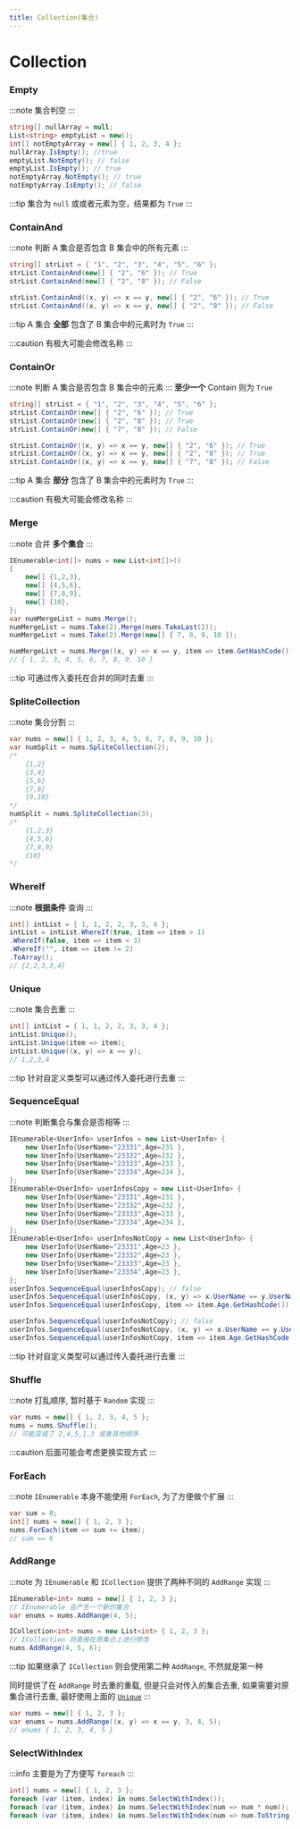 ```yaml
---
title: Collection(集合)
---
```


# Collection

### Empty

:::note
集合判空
:::

```csharp
string[] nullArray = null;
List<string> emptyList = new();
int[] notEmptyArray = new[] { 1, 2, 3, 4 };
nullArray.IsEmpty(); //true
emptyList.NotEmpty(); // false
emptyList.IsEmpty(); // true
notEmptyArray.NotEmpty(); // true
notEmptyArray.IsEmpty(); // false
```

:::tip
集合为 `null` 或或者元素为空，结果都为 `True`
:::

### ContainAnd

:::note
判断 A 集合是否包含 B 集合中的所有元素
:::

```csharp
string[] strList = { "1", "2", "3", "4", "5", "6" };
strList.ContainAnd(new[] { "2", "6" }); // True
strList.ContainAnd(new[] { "2", "8" }); // False

strList.ContainAnd((x, y) => x == y, new[] { "2", "6" }); // True
strList.ContainAnd((x, y) => x == y, new[] { "2", "8" }); // False
```

:::tip
A 集合 **全部** 包含了 B 集合中的元素时为 `True`
:::

:::caution
有极大可能会修改名称
:::

### ContainOr

:::note
判断 A 集合是否包含 B 集合中的元素
:::
**至少一个** Contain 则为 `True`

```csharp
string[] strList = { "1", "2", "3", "4", "5", "6" };
strList.ContainOr(new[] { "2", "6" }); // True
strList.ContainOr(new[] { "2", "8" }); // True
strList.ContainOr(new[] { "7", "8" }); // False

strList.ContainOr((x, y) => x == y, new[] { "2", "6" }); // True
strList.ContainOr((x, y) => x == y, new[] { "2", "8" }); // True
strList.ContainOr((x, y) => x == y, new[] { "7", "8" }); // False
```

:::tip
A 集合 **部分** 包含了 B 集合中的元素时为 `True`
:::

:::caution
有极大可能会修改名称
:::

### Merge

:::note
合并 **多个集合**
:::

```csharp
IEnumerable<int[]> nums = new List<int[]>()
{
    new[] {1,2,3},
    new[] {4,5,6},
    new[] {7,8,9},
    new[] {10},
};
var numMergeList = nums.Merge();
numMergeList = nums.Take(2).Merge(nums.TakeLast(2));
numMergeList = nums.Take(2).Merge(new[] { 7, 8, 9, 10 });

numMergeList = nums.Merge((x, y) => x == y, item => item.GetHashCode());
// { 1, 2, 3, 4, 5, 6, 7, 8, 9, 10 }
```

:::tip
可通过传入委托在合并的同时去重
:::

### SpliteCollection

:::note
集合分割
:::

```csharp
var nums = new[] { 1, 2, 3, 4, 5, 6, 7, 8, 9, 10 };
var numSplit = nums.SpliteCollection(2);
/*
    {1,2}
    {3,4}
    {5,6}
    {7,8}
    {9,10}
*/
numSplit = nums.SpliteCollection(3);
/*
    {1,2,3}
    {4,5,6}
    {7,8,9}
    {10}
*/
```

### WhereIf

:::note
**根据条件** 查询
:::

```csharp
int[] intList = { 1, 1, 2, 2, 3, 3, 4 };
intList = intList.WhereIf(true, item => item > 1)
.WhereIf(false, item => item < 3)
.WhereIf("", item => item != 2)
.ToArray();
// {2,2,3,3,4}
```

### Unique

:::note
集合去重
:::

```csharp
int[] intList = { 1, 1, 2, 2, 3, 3, 4 };
intList.Unique();
intList.Unique(item => item);
intList.Unique((x, y) => x == y);
// 1,2,3,4
```

:::tip
针对自定义类型可以通过传入委托进行去重
:::

### SequenceEqual

:::note
判断集合与集合是否相等
:::

```csharp
IEnumerable<UserInfo> userInfos = new List<UserInfo> {
    new UserInfo{UserName="23331",Age=231 },
    new UserInfo{UserName="23332",Age=232 },
    new UserInfo{UserName="23333",Age=233 },
    new UserInfo{UserName="23334",Age=234 },
};
IEnumerable<UserInfo> userInfosCopy = new List<UserInfo> {
    new UserInfo{UserName="23331",Age=231 },
    new UserInfo{UserName="23332",Age=232 },
    new UserInfo{UserName="23333",Age=233 },
    new UserInfo{UserName="23334",Age=234 },
};
IEnumerable<UserInfo> userInfosNotCopy = new List<UserInfo> {
    new UserInfo{UserName="23331",Age=23 },
    new UserInfo{UserName="23332",Age=23 },
    new UserInfo{UserName="23333",Age=23 },
    new UserInfo{UserName="23334",Age=23 },
};
userInfos.SequenceEqual(userInfosCopy); // false
userInfos.SequenceEqual(userInfosCopy, (x, y) => x.UserName == y.UserName); // true
userInfos.SequenceEqual(userInfosCopy, item => item.Age.GetHashCode()); // true

userInfos.SequenceEqual(userInfosNotCopy); // false
userInfos.SequenceEqual(userInfosNotCopy, (x, y) => x.UserName == y.UserName); // true
userInfos.SequenceEqual(userInfosNotCopy, item => item.Age.GetHashCode()); // false
```

:::tip
针对自定义类型可以通过传入委托进行去重
:::

### Shuffle

:::note
打乱顺序, 暂时基于 `Random` 实现
:::

```csharp
var nums = new[] { 1, 2, 3, 4, 5 };
nums = nums.Shuffle();
// 可能变成了 2,4,5,1,3 或者其他顺序
```

:::caution
后面可能会考虑更换实现方式
:::

### ForEach

:::note
`IEnumerable` 本身不能使用 `ForEach`, 为了方便做个扩展
:::

```csharp
var sum = 0;
int[] nums = new[] { 1, 2, 3 };
nums.ForEach(item => sum += item);
// sum == 6
```

### AddRange

:::note
为 `IEnumerable` 和 `ICollection` 提供了两种不同的 `AddRange` 实现
:::

```csharp
IEnumerable<int> nums = new[] { 1, 2, 3 };
// IEnumerable 会产生一个新的集合
var enums = nums.AddRange(4, 5);

ICollection<int> nums = new List<int> { 1, 2, 3 };
// ICollection 将直接在原集合上进行修改
nums.AddRange(4, 5, 6);
```

:::tip
如果继承了 `ICollection` 则会使用第二种 `AddRange`, 不然就是第一种

同时提供了在 `AddRange` 时去重的重载, 但是只会对传入的集合去重, 如果需要对原集合进行去重, 最好使用上面的 [`Unique`](#unique)
:::

```csharp
var nums = new[] { 1, 2, 3 };
var enums = nums.AddRange((x, y) => x == y, 3, 4, 5);
// enums { 1, 2, 3, 4, 5 }
```

### SelectWithIndex

:::info
主要是为了方便写 `foreach`
:::

```csharp
int[] nums = new[] { 1, 2, 3 };
foreach (var (item, index) in nums.SelectWithIndex());
foreach (var (item, index) in nums.SelectWithIndex(num => num * num));
foreach (var (item, index) in nums.SelectWithIndex(num => num.ToString(), num => num));
```
